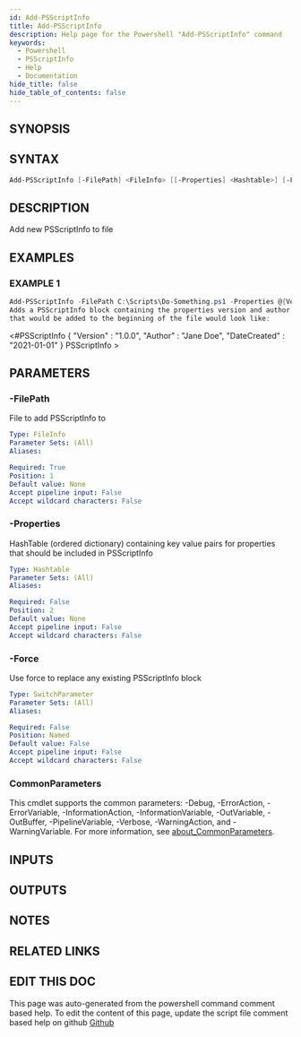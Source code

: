 ```yaml
---
id: Add-PSScriptInfo
title: Add-PSScriptInfo
description: Help page for the Powershell "Add-PSScriptInfo" command
keywords:
  - Powershell
  - PSScriptInfo
  - Help
  - Documentation
hide_title: false
hide_table_of_contents: false
---
```


## SYNOPSIS

## SYNTAX

```powershell
Add-PSScriptInfo [-FilePath] <FileInfo> [[-Properties] <Hashtable>] [-Force] [<CommonParameters>]
```

## DESCRIPTION

Add new PSScriptInfo to file

## EXAMPLES

### EXAMPLE 1

```powershell
Add-PSScriptInfo -FilePath C:\Scripts\Do-Something.ps1 -Properties @{Version='1.0.0';Author='Jane Doe';DateCreated='2021-01-01'}
Adds a PSScriptInfo block containing the properties version and author. Resulting PSScriptInfo block
that would be added to the beginning of the file would look like:
```

&lt;#PSScriptInfo
\{
    "Version" : "1.0.0",
    "Author" : "Jane Doe",
    "DateCreated" : "2021-01-01"
\}
PSScriptInfo
&gt;

## PARAMETERS

### -FilePath

File to add PSScriptInfo to

```yaml
Type: FileInfo
Parameter Sets: (All)
Aliases:

Required: True
Position: 1
Default value: None
Accept pipeline input: False
Accept wildcard characters: False
```

### -Properties

HashTable (ordered dictionary) containing key value pairs for properties that should be included in PSScriptInfo

```yaml
Type: Hashtable
Parameter Sets: (All)
Aliases:

Required: False
Position: 2
Default value: None
Accept pipeline input: False
Accept wildcard characters: False
```

### -Force

Use force to replace any existing PSScriptInfo block

```yaml
Type: SwitchParameter
Parameter Sets: (All)
Aliases:

Required: False
Position: Named
Default value: False
Accept pipeline input: False
Accept wildcard characters: False
```

### CommonParameters

This cmdlet supports the common parameters: -Debug, -ErrorAction, -ErrorVariable, -InformationAction, -InformationVariable, -OutVariable, -OutBuffer, -PipelineVariable, -Verbose, -WarningAction, and -WarningVariable. For more information, see [about_CommonParameters](http://go.microsoft.com/fwlink/?LinkID=113216).

## INPUTS

## OUTPUTS

## NOTES

## RELATED LINKS

## EDIT THIS DOC 

This page was auto-generated from the powershell command comment based help. To edit the content of this page, update the script file comment based help on github [Github](https://github.com/hanpq/PSScriptInfo)
